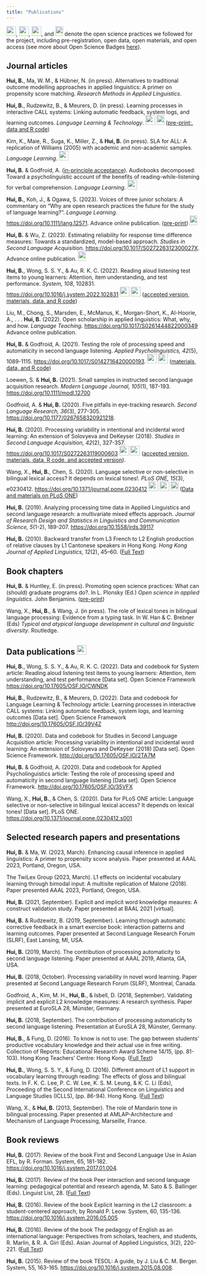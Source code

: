 ```yaml
---
title: "Publications"
---
```


<img src="images/preregistered.png" width="25" height="25">, <img src="images/open-data.png" width="25" height="25">, <img src="images/open-materials.png" width="25" height="25">, and <img src="images/open-access.png" width="20" height="25"> denote the open science practices we followed for the project, including pre-registration, open data, open materials, and open access (see more about Open Science Badges [here](https://www.cos.io/our-services/badges)).

## Journal articles
**Hui, B.**, Ma, W. M., & Hübner, N. (in press). Alternatives to traditional outcome modelling approaches in applied linguistics: A primer on propensity score matching. *Research Methods in Applied Linguistics*.

**Hui, B.**, Rudzewitz, B., & Meurers, D. (in press). Learning processes in interactive CALL systems: Linking automatic feedback, system logs, and learning outcomes. *Language Learning & Technology*. <img src="images/open-data.png" width="25" height="25"> <img src="images/open-access.png" width="20" height="25"> ([pre-print:](https://doi.org/10.31219/osf.io/gzs9r), [data and R code](http://doi.org/10.17605/OSF.IO/39V4Z))

Kim, K., Maie, R., Suga, K., Miller, Z., & **Hui, B.** (in press). SLA for ALL: A replication of Williams (2005) with academic and non-academic samples. *Language Learning*. <img src="images/preregistered.png" width="25" height="25">

**Hui, B.** & Godfroid, A. ([in-principle acceptance](https://onlinelibrary.wiley.com/page/journal/14679922/homepage/registered_reports.htm)). Audiobooks decomposed: Toward a psycholinguistic account of the benefits of reading-while-listening for verbal comprehension. *Language Learning*. <img src="images/preregistered.png" width="25" height="25">

**Hui, B.**, Koh, J., & Ogawa, S. (2023). Voices of three junior scholars: A commentary on "Why are open research practices the future for the study of language learning?". *Language Learning*. <https://doi.org/10.1111/lang.12571>. Advance online publication. ([pre-print](https://osf.io/cx5bw/)) <img src="images/open-access.png" width="20" height="25">

**Hui, B.** & Wu, Z. (2023). Estimating reliability for response time difference measures: Towards a standardized, model-based approach. *Studies in Second Language Acquisition.* <https://doi.org/10.1017/S027226312300027X>. Advance online publication. <img src="images/open-access.png" width="20" height="25">

**Hui, B.**, Wong, S. S. Y., & Au, R. K. C. (2022). Reading aloud listening test items to young learners: Attention, item understanding, and test performance.  *System, 108*, 102831. <https://doi.org/10.1016/j.system.2022.102831> <img src="images/open-data.png" width="25" height="25"> <img src="images/open-materials.png" width="25" height="25"> ([accepted version, materials, data, and R code](https://osf.io/cwndk/))

Liu, M., Chong, S., Marsden, E., McManus, K., Morgan-Short, K., Al-Hoorie, A., . . . **Hui, B.** (2022). Open scholarship in applied linguistics: What, why, and how. *Language Teaching*. <https://doi.org/10.1017/S0261444822000349> Advance online publication.

**Hui, B.** & Godfroid, A. (2021). Testing the role of processing speed and automaticity in second language listening. *Applied Psycholinguistics, 42*(5), 1089-1115. <https://doi.org/10.1017/S0142716420000193>. <img src="images/open-data.png" width="25" height="25"> <img src="images/open-materials.png" width="25" height="25"> ([materials, data, and R code](http://doi.org/10.17605/OSF.IO/35VFX))

Loewen, S. & **Hui, B.** (2021). Small samples in instructed second language acquisition research. *Modern Language Journal, 105*(1), 187-193. <https://doi.org/10.1111/modl.12700>

Godfroid, A. & **Hui, B.** (2020). Five pitfalls in eye-tracking research. *Second Language Research, 36*(3), 277-305. <https://doi.org/10.1177/0267658320921218>. 

**Hui, B.** (2020). Processing variability in intentional and incidental word learning: An extension of Solovyeva and DeKeyser (2018). *Studies in Second Language Acquisition, 42*(2), 327-357. <https://doi.org/10.1017/S0272263119000603> <img src="images/open-data.png" width="25" height="25"> <img src="images/open-materials.png" width="25" height="25"> ([accepted version, materials, data, R code, and accepted version](http://doi.org/10.17605/OSF.IO/2TA7M)).

Wang, X., **Hui, B.**, Chen, S. (2020). Language selective or non-selective in bilingual lexical access? It depends on lexical tones!. *PLoS ONE, 15*(3), e0230412. <https://doi.org/10.1371/journal.pone.0230412>  <img src="images/open-data.png" width="25" height="25"> <img src="images/open-materials.png" width="25" height="25"> <img src="images/open-access.png" width="20" height="25"> ([Data and materials on PLoS ONE](https://doi.org/10.1371/journal.pone.0230412.s001))

**Hui, B.** (2019). Analyzing processing time data in Applied Linguistics and second language research: a multivariate mixed effects approach. *Journal of Research Design and Statistics in Linguistics and Communication Science, 5*(1-2), 189-207. <https://doi.org/10.1558/jrds.39117>

**Hui, B.** (2010). Backward transfer from L3 French to L2 English production of relative clauses by L1 Cantonese speakers in Hong Kong. *Hong Kong Journal of Applied Linguistics, 12*(2), 45–60. ([Full Text](http://caes.hku.hk/hkjalonline/issues/?guest_id=fa0f4c561c85193b7c0d4c2f2e20e579bddffa71727e481694bca5cd8ce557d2&file=2010_v12_2_hui.pdf))

## Book chapters

**Hui, B.** & Huntley, E. (in press). Promoting open science practices: What can (should) graduate programs do?. In L. Plonsky (Ed.) *Open science in applied linguistics*. John Benjamins. ([pre-print](https://doi.org/10.31219/osf.io/vmtza))

Wang, X., **Hui, B.**, & Wang, J. (in press). The role of lexical tones in bilingual language processing: Evidence from a typing task. In W. Han & C. Brebner (Eds) *Typical and atypical language development in cultural and linguistic diversity*. Routledge. 

## Data publications <img src="images/open-data.png" width="25" height="25">

**Hui, B.**, Wong, S. S. Y., & Au, R. K. C. (2022). Data and codebook for System article: Reading aloud listening test items to young learners: Attention, item understanding, and test performance [Data set]. Open Science Framework <https://doi.org/10.17605/OSF.IO/CWNDK>

**Hui, B.**, Rudzewitz, B., & Meurers, D. (2022). Data and codebook for Language Learning & Technology article: Learning processes in interactive CALL systems: Linking automatic feedback, system logs, and learning outcomes [Data set]. Open Science Framework <http://doi.org/10.17605/OSF.IO/39V4Z>

**Hui, B.** (2020). Data and codebook for Studies in Second Language Acquisition article: Processing variability in intentional and incidental word learning: An extension of Solovyeva and DeKeyser (2018) [Data set]. Open Science Framework. <http://doi.org/10.17605/OSF.IO/2TA7M>

**Hui, B.** & Godfroid, A. (2020). Data and codebook for Applied Psycholinguistics article: Testing the role of processing speed and automaticity in second language listening [Data set]. Open Science Framework. <http://doi.org/10.17605/OSF.IO/35VFX> 

Wang, X., **Hui, B.**, & Chen, S. (2020). Data for PLoS ONE article: Language selective or non-selective in bilingual lexical access? It depends on lexical tones! [Data set]. PLoS ONE. <https://doi.org/10.1371/journal.pone.0230412.s001>

## Selected research papers and presentations
**Hui, B.** & Ma, W. (2023, March). Enhancing causal inference in applied linguistics: A primer to propensity score analysis. Paper presented at AAAL 2023, Portland, Oregon, USA.

The TwiLex Group (2023, March). L1 effects on incidental vocabulary learning through bimodal input: A multisite replication of Malone (2018). Paper presented AAAL 2023, Portland, Oregon, USA.

**Hui, B.** (2021, September). Explicit and implicit word knowledge meaures: A construct validation study. Paper presented at BAAL 2021 [virtual].

**Hui, B.** & Rudzewitz, B. (2019, September). Learning through automatic corrective feedback in a smart exercise book: interaction patterns and learning outcomes. Paper presented at Second Language Research Forum (SLRF), East Lansing, MI, USA.

**Hui, B.** (2019, March). The contribution of processing automaticity to second language listening. Paper presented at AAAL 2019, Atlanta, GA, USA.

**Hui, B.** (2018, October). Processing variability in novel word learning. Paper presented at Second Language Research Forum (SLRF), Montreal, Canada.

Godfroid, A., Kim, M. H., **Hui, B.**, & Isbell, D. (2018, September). Validating implicit and explicit L2 knowledge measures: A research synthesis. Paper presented at EuroSLA 28, Münster, Germany.

**Hui, B.** (2018, September). The contribution of processing automaticity to second language listening. Presentation at EuroSLA 28, Münster, Germany.

**Hui, B.**, & Fung, D. (2016). To know is not to use: The gap between students’ productive vocabulary knowledge and their actual use in free writing. Collection of Reports: Educational Research Award Scheme 14/15, (pp. 81-103). Hong Kong Teachers’ Centre: Hong Kong. ([Full Text](www.edb.org.hk/HKTC/download/eras/14-15/ERAS1415_R04.pdf))

**Hui, B.**, Wong, S. S. Y., & Fung, D. (2016). Different amount of L1 support in vocabulary learning through reading: The effects of gloss and bilingual texts. In F. K. C. Lee, P. C. W. Lee, K. S. M. Leung, & K. C. Li (Eds), Proceeding of the Second International Conference on Linguistics and Language Studies (ICLLS), (pp. 86-94). Hong Kong. ([Full Text](http://media.wix.com/ugd/2b7f97_3211456c5d714731b3e2f4d1db36203d.pdf))

Wang, X., & **Hui, B.** (2013, September). The role of Mandarin tone in bilingual processing. Paper presented at AMLAP-Architecture and Mechanism of Language Processing, Marseille, France.

## Book reviews

**Hui, B.** (2017). Review of the book First and Second Language Use in Asian EFL, by R. Forman. System, 65, 181-182. <https://doi.org/10.1016/j.system.2017.01.004>.

**Hui, B.** (2017). Review of the book Peer interaction and second language learning: pedagogical potential and research agenda, M. Sato & S. Ballinger (Eds). Linguist List, 28. ([Full Text](http://linguistlist.org/issues/28/28-978.html))

**Hui, B.** (2016). Review of the book Explicit learning in the L2 classroom: a student-centered approach, by Ronald P. Leow. System, 60, 135-136. <https://doi.org/10.1016/j.system.2016.05.005>

**Hui, B.** (2016). Review of the book The pedagogy of English as an international language: Perspectives from scholars, teachers, and students, R. Marlin, & R. A. Giri (Eds). Asian Journal of Applied Linguistics, 3(2), 220-221. ([Full Text](http://www3.caes.hku.hk/ajal/index.php/ajal/article/view/399/435)) 

**Hui, B.** (2015). Review of the book TESOL: A guide, by J. Liu & C. M. Berger. System, 55, 163-165. <https://doi.org/10.1016/j.system.2015.08.008>. 